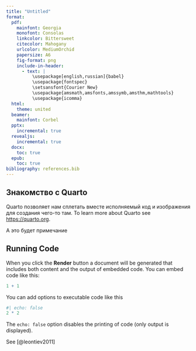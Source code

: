 ```yaml
---
title: "Untitled"
format:
  pdf:
    mainfont: Georgia
    monofont: Consolas
    linkcolor: Bittersweet
    citecolor: Mahogany
    urlcolor: MediumOrchid
    papersize: A6
    fig-format: png
    include-in-header:
      - text: |
          \usepackage[english,russian]{babel}
          \usepackage{fontspec}
          \setsansfont{Courier New}
          \usepackage{amsmath,amsfonts,amssymb,amsthm,mathtools}
          \usepackage{icomma}
  html:
    theme: united
  beamer: 
    mainfont: Corbel
  pptx: 
    incremental: true
  revealjs: 
    incremental: true
  docx: 
    toc: true
  epub: 
    toc: true
bibliography: references.bib
---
```


## Знакомство с Quarto

Quarto позволяет нам сплетать вместе исполняемый код и изображения для создания чего-то там. To learn more about Quarto see <https://quarto.org>.

::: {.callout-note title="Обратите внимание"}
А это будет примечание
:::

## Running Code

When you click the **Render** button a document will be generated that includes both content and the output of embedded code. You can embed code like this:

```r
1 + 1
```

You can add options to executable code like this

```r
#| echo: false
2 * 2
```

The `echo: false` option disables the printing of code (only output is displayed).

See [@leontiev2011]
